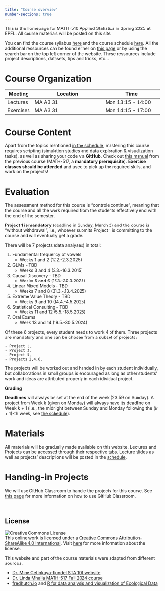 ```yaml
---
title: "Course overview"
number-sections: true
---
```


This is the homepage for MATH-516 Applied Statistics in Spring 2025 at EPFL. All course materials will be posted on this site.

You can find the course syllabus [here](/course-syllabus.qmd) and the course schedule [here](/). All the additional ressources can be found either on [this page](https://math-516-517-main.github.io/math_517_website/resources/resources.html) or by using the search bar on the top left corner of the website. These ressources include project descriptions, datasets, tips and tricks, etc...




# Course Organization

| Meeting   | Location                       | Time                     |
|-----------|--------------------------------|--------------------------|
| Lectures  | MA A3 31                       | Mon 13:15 - 14:00        |
| Exercises | MA A3 31                       | Mon 14:15 - 17:00        |



# Course Content

Apart from the topics mentioned [in the schedule](index.qmd), mastering this course requires scripting (simulation studies and data exploration & visualization tasks), as well as sharing your code via **GitHub**. Check out [this manual](https://math-516-517-main.github.io/math_517_website/resources/tutorials/github.html) from the previous course (MATH-517, a **mandatory prerequisite**). **Exercise classes should be attended** and used to pick up the required skills, and work on the projects!

# Evaluation

The assessment method for this course is "controle continue", meaning that the course and all the work required from the students effectively end with the end of the semester. 

**Project 1 is mandatory** (deadline in Sunday, March 2) and the course is "without withdrawal", i.e., whoever submits Project 1 is committing to the course and will eventually get a grade.

There will be 7 projects (data analyses) in total:

1.  Fundamental frequency of vowels
    - Weeks 1 and 2 (17.2.-2.3.2025)
2.  GLMs - TBD
    - Weeks 3 and 4 (3.3.-16.3.2015)
3.  Causal Discovery - TBD
    - Weeks 5 and 6 (17.3.-30.3.2025)
4.  Linear Mixed Models - TBD
    - Weeks 7 and 8 (31.3.-.13.4.2025)
5.  Extreme Value Theory - TBD
    - Weeks 9 and 10 (14.4.-4.5.2025)
6.  Statistical Consulting - TBD
    - Weeks 11 and 12 (5.5.-18.5.2025)
7.  Oral Exams
    - Week 13 and 14 (19.5.-30.5.2024)

Of these 6 projects, every student needs to work 4 of them. Three projects are mandatory and one can be chosen from a subset of projects: 

    - Project 1,
    - Project 3,
    - Project 5,
    - Projects 2,4,6.

The projects will be worked out and handed in by each student
individually, but collaborations in small groups is encouraged as long
as other students’ work and ideas are attributed properly in each
idividual project.

**Grading** 
<!-- will be done on a rough scale. For example the assignments will be mostly graded on a binary basis, you either receive full 5 % or nothing. Similarly the projects will be graded in 5 % increments. Notice that 5 % corresponds to 0.25 increment on the 1-6 scale used at EPFL. As a result, skipping an assignment will irrevocably reduce your final grade. On the other hand, the assignments will be short and simple, and serious attempts to solve them should resolve in the full mark. Similarly for the projects, with one exception: 10 % of the final project will be awarded for value added (original data analysis, simulation study answering a previously unclear question, etc.). -->

**Deadlines** will always be set at the end of the week (23:59 on Sunday). A project from Week $k$ (given on Monday) will always have its deadline on Week $k+1$ (i.e., the midnight between Sunday and Monday following the $(k+1)$-th week, see [the schedule](index.qmd)).


# Materials

All materials will be gradually made available on this website. Lectures and Projects can be accessed through their respective tabs. Lecture slides as well as projects' descriptions will be posted in the [schedule](index.qmd).


# Handing-in Projects

We will use GitHub Classroom to handle the projects for this course. See [this page](https://math-516-517-main.github.io/math_517_website/resources/tutorials/github_classroom.html) for more information on how to use GitHub Classroom.


<br>

## **License**

[![Creative Commons License](https://licensebuttons.net/l/by-sa/4.0/88x31.png){alt="Creative Commons License"}](https://creativecommons.org/licenses/by-sa/4.0/)\
This online work is licensed under a [Creative Commons Attribution-ShareAlike 4.0 International](https://creativecommons.org/licenses/by-sa/4.0/). Visit [here](https://github.com/dukestatsciintrods/blob/master/LICENSE.md) for more information about the license.

This website and part of the course materials were adapted from different sources:

- [Dr. Mine Çetinkaya-Rundel STA 101 website](https://sta101-f23.github.io/course-overview.html)
- [Dr. Linda Mhalla MATH-517 Fall 2024 course](https://math-516-517-main.github.io/math_517_website/)
- [fredhutch.io](https://fredhutchio.github.io/r_intro/) and [R for data analysis and visualization of Ecological Data](https://datacarpentry.org/R-ecology-lesson/instructor/aio.html)

